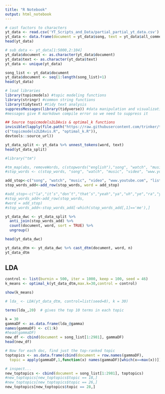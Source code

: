 ```yaml
---
title: "R Notebook"
output: html_notebook
---
```


```R
# cast factors to characters
yt_data <- read.csv('YT_Scripts_and_Data/partial_partial_yt_data.csv')
yt_data <- data.frame(document = yt_data$song, text = yt_data$all_comments)
head(yt_data)
```

```R
# sub_data <- yt_data[1:5000,2:104]
yt_data$document <- as.character(yt_data$document)
yt_data$text <- as.character(yt_data$text)
yt_data <- unique(yt_data)

song_list <- yt_data$document
yt_data$document <- seq(1:length(song_list)+1)
head(yt_data)
```


```R
# load libraries
library(topicmodels) #topic modeling functions
library(stringr) #common string functions
library(tidytext) #tidy text analysis
suppressMessages(library(tidyverse)) #data manipulation and visualization
#messages give R markdown compile error so we need to suppress it

## Source topicmodels2LDAvis & optimal_k functions
invisible(lapply(file.path("https://raw.githubusercontent.com/trinker/topicmodels_learning/master/functions",
c("topicmodels2LDAvis.R", "optimal_k.R")),
devtools::source_url))
```


```R
yt_data_split <- yt_data %>% unnest_tokens(word, text)
head(yt_data_split)
```

```R
#library("tm")

#tm_map(abs, removeWords, c(stopwords("english"),"song", "watch", "music", "video", #"www.youtube.com", "listening", "time", "people", "heard", "makes")) 
#stop_words <- c(stop_words, "song", "watch", "music", "video", "www.youtube.com", #"listening", "time", "people", "heard", "makes")

add_stop<-c("song", "watch", "music", "video", "www.youtube.com", "listening", "time", "people", "heard", "makes")
stop_words_add<-add_row(stop_words, word = add_stop)

#add_stop<-c("la","it’s","don’t","that’s","yeah","ya","uh","ye","ra","yo")
#stop_words_add<-add_row(stop_words, 
#word = add_stop)
#stop_words_add<-stop_words_add[-which(stop_words_add[,1]=='me'),]

yt_data_dwc <- yt_data_split %>%
  anti_join(stop_words_add) %>%
  count(document, word, sort = TRUE) %>%
  ungroup()

head(yt_data_dwc)
```


```R
yt_data_dtm <- yt_data_dwc %>% cast_dtm(document, word, n)
yt_data_dtm
```


## LDA

```R
control <- list(burnin = 500, iter = 1000, keep = 100, seed = 46)
k_means <- optimal_k(yt_data_dtm,max.k=30,control = control)
```

```R
show(k_means)
```


```R
# lda_ <- LDA(yt_data_dtm, control=list(seed=0), k = 30) 
```

```R
terms(lda_,20)  # gives the top 10 terms in each topic
```


```R
k = 30
gammaDF <- as.data.frame(lda_@gamma) 
names(gammaDF) <- c(1:k)
#head(gammaDF)
new_df <- cbind(document = song_list[1:2981], gammaDF)
head(new_df)
```


```R
# Now for each doc, find just the top-ranked topic   
toptopics <- as.data.frame(cbind(document = row.names(gammaDF), 
  topic = apply(gammaDF,1,function(x) names(gammaDF)[which(x==max(x))])))
```

```R
# inspect...
new_toptopics <- cbind(document = song_list[1:2981], toptopics)
#new_toptopics[new_toptopics$topic == 18,]
#new_toptopics[new_toptopics$topic == 26,]
new_toptopics[new_toptopics$topic == 28,]
```